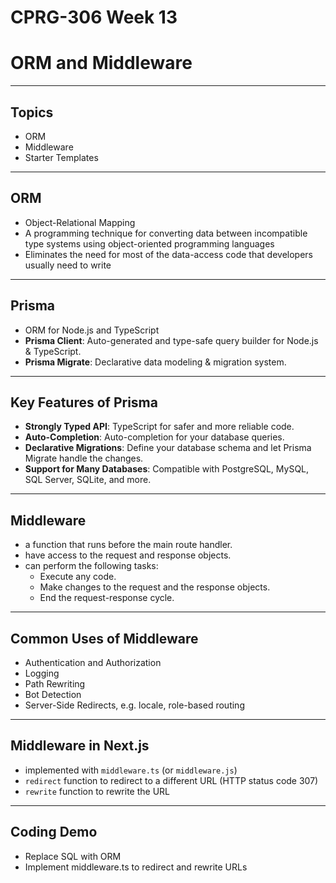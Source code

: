 # CPRG-306 Week 13

# ORM and Middleware

---

## Topics

- ORM
- Middleware
- Starter Templates

---

## ORM

- Object-Relational Mapping
- A programming technique for converting data between incompatible type systems using object-oriented programming languages
- Eliminates the need for most of the data-access code that developers usually need to write

---

## Prisma

- ORM for Node.js and TypeScript
- **Prisma Client**: Auto-generated and type-safe query builder for Node.js & TypeScript.
- **Prisma Migrate**: Declarative data modeling & migration system.

---

## Key Features of Prisma

- **Strongly Typed API**: TypeScript for safer and more reliable code.
- **Auto-Completion**: Auto-completion for your database queries.
- **Declarative Migrations**: Define your database schema and let Prisma Migrate handle the changes.
- **Support for Many Databases**: Compatible with PostgreSQL, MySQL, SQL Server, SQLite, and more.

---

## Middleware

- a function that runs before the main route handler.
- have access to the request and response objects.
- can perform the following tasks:
  - Execute any code.
  - Make changes to the request and the response objects.
  - End the request-response cycle.

---

## Common Uses of Middleware

- Authentication and Authorization
- Logging
- Path Rewriting
- Bot Detection
- Server-Side Redirects, e.g. locale, role-based routing

---

## Middleware in Next.js

- implemented with `middleware.ts` (or `middleware.js`)
- `redirect` function to redirect to a different URL (HTTP status code 307)
- `rewrite` function to rewrite the URL

---

## Coding Demo

- Replace SQL with ORM
- Implement middleware.ts to redirect and rewrite URLs
